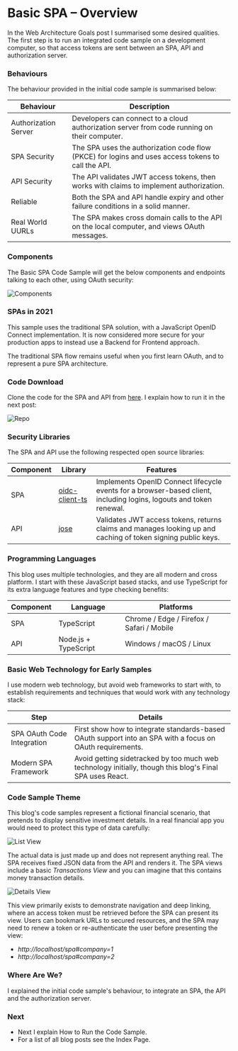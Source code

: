 # Basic SPA – Overview

In the <Link href='/posts/web-architecture-goals'>Web Architecture Goals</Link> post I summarised some desired qualities. The first step is to run an integrated code sample on a development computer, so that access tokens are sent between an SPA, API and authorization server.

### Behaviours

The behaviour provided in the initial code sample is summarised below:

| Behaviour | Description |
| --------- | ----------- |
| Authorization Server | Developers can connect to a cloud authorization server from code running on their computer. |
| SPA Security | The SPA uses the authorization code flow (PKCE) for logins and uses access tokens to call the API. |
| API Security | The API validates JWT access tokens, then works with claims to implement authorization. |
| Reliable | Both the SPA and API handle expiry and other failure conditions in a solid manner. |
| Real World UURLs | The SPA makes cross domain calls to the API on the local computer, and views OAuth messages. |

### Components

The Basic SPA Code Sample will get the below components and endpoints talking to each other, using OAuth security:

![Components](../images/20/components.jpg)

### SPAs in 2021

This sample uses the traditional SPA solution, with a JavaScript OpenID Connect implementation. It is now considered more secure for your production apps to instead use a <Link href='/posts/spa-back-end-for-front-end'>Backend for Frontend</Link> approach.

The traditional SPA flow remains useful when you first learn OAuth, and to represent a pure SPA architecture.

### Code Download

Clone the code for the SPA and API from [here](https://github.com/gary-archer/oauth.websample1). I explain how to run it in the next post:

![Repo](../images/20/repo.jpg)

### Security Libraries

The SPA and API use the following respected open source libraries:

| Component | Library | Features |
| --------- | ------- | -------- |
| SPA | [oidc-client-ts](https://github.com/authts/oidc-client-ts) | Implements OpenID Connect lifecycle events for a browser-based client, including logins, logouts and token renewal. |
| API | [jose](https://github.com/panva/jose) | Validates JWT access tokens, returns claims and manages looking up and caching of token signing public keys. |

### Programming Languages

This blog uses multiple technologies, and they are all modern and cross platform. I start with these JavaScript based stacks, and use TypeScript for its extra language features and type checking benefits:

| Component | Language | Platforms |
| --------- | -------- | --------- |
| SPA | TypeScript | Chrome / Edge / Firefox / Safari / Mobile |
| API | Node.js + TypeScript | Windows / macOS / Linux |

### Basic Web Technology for Early Samples

I use modern web technology, but avoid web frameworks to start with, to establish requirements and techniques that would work with any technology stack:

| Step | Details |
| ---- | ------- |
| SPA OAuth Code Integration | First show how to integrate standards-based OAuth support into an SPA with a focus on OAuth requirements. |
| Modern SPA Framework | Avoid getting sidetracked by too much web technology initially, though this blog's <Link href="/posts/final-spa-overview">Final SPA</Link> uses React. |

### Code Sample Theme

This blog's code samples represent a fictional financial scenario, that pretends to display sensitive investment details. In a real financial app you would need to protect this type of data carefully:

![List View](../images/20/list-view.jpg)

The actual data is just made up and does not represent anything real. The SPA receives fixed JSON data from the API and renders it. The SPA views include a basic *Transactions View* and you can imagine that this contains money transaction details.

![Details View](../images/20/details-view.jpg)

This view primarily exists to demonstrate navigation and deep linking, where an access token must be retrieved before the SPA can present its view. Users can bookmark URLs to secured resources, and the SPA may need to renew a token or re-authenticate the user before presenting the view:

- *http://localhost/spa#company=1*
- *http://localhost/spa#company=2*

### Where Are We?

I explained the initial code sample's behaviour, to integrate an SPA, the API and the authorization server.

### Next

- Next I explain <Link href='/posts/basicspa-execution'>How to Run the Code Sample</Link>.
- For a list of all blog posts see the <Link href='/posts/index'>Index Page</Link>.